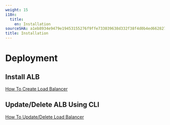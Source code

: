 ```yaml
---
weight: 15
i18n:
  title:
    en: Installation
sourceSHA: a1eb8934e9479e19453155276f9ffe733039638d332f38f4d0b4ed662827991d
title: Installation
---
```


# Deployment

## Install ALB
[How To Create Load Balancer](./how_to/create_loadbalancer.mdx)

## Update/Delete ALB Using CLI
[How To Update/Delete Load Balancer](./how_to/update_delete_loadbalancer.mdx)
